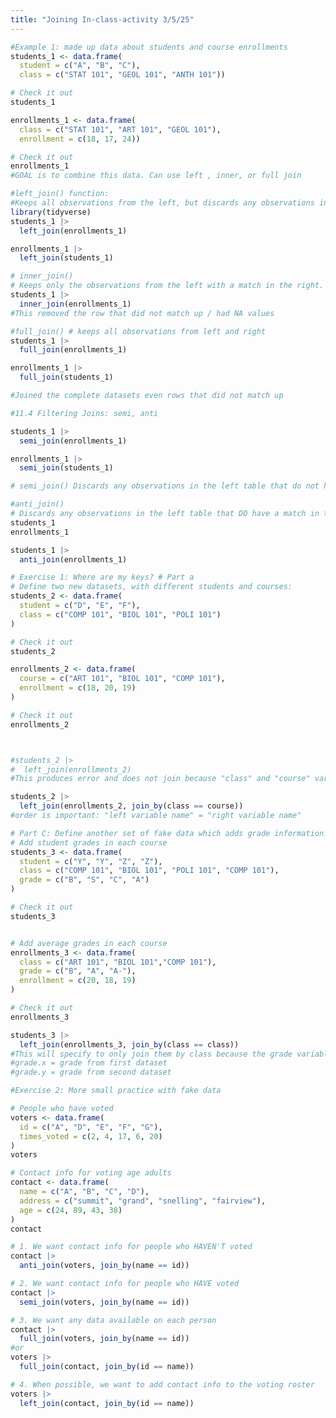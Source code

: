 ```yaml
---
title: "Joining In-class-activity 3/5/25"
---
```


```r
#Example 1: made up data about students and course enrollments
students_1 <- data.frame(
  student = c("A", "B", "C"),
  class = c("STAT 101", "GEOL 101", "ANTH 101"))

# Check it out
students_1

enrollments_1 <- data.frame(
  class = c("STAT 101", "ART 101", "GEOL 101"),
  enrollment = c(18, 17, 24))

# Check it out
enrollments_1
#GOAL is to combine this data. Can use left , inner, or full join
```

```r
#left_join() function: 
#Keeps all observations from the left, but discards any observations in the right that do not have a match in the left.1
library(tidyverse)
students_1 |> 
  left_join(enrollments_1)

enrollments_1 |>
  left_join(students_1)
```

```r
# inner_join()
# Keeps only the observations from the left with a match in the right.
students_1 |> 
  inner_join(enrollments_1)
#This removed the row that did not match up / had NA values

```
```r
#full_join() # keeps all observations from left and right
students_1 |> 
  full_join(enrollments_1)

enrollments_1 |>
  full_join(students_1)

#Joined the complete datasets even rows that did not match up
```

```r
#11.4 Filtering Joins: semi, anti 

students_1 |> 
  semi_join(enrollments_1)

enrollments_1 |>
  semi_join(students_1)

# semi_join() Discards any observations in the left table that do not have a match in the right table. If there are multiple matches of right cases to a left case, it keeps just one copy of the left case.

```
```r
#anti_join()
# Discards any observations in the left table that DO have a match in the right table.
students_1
enrollments_1

students_1 |> 
  anti_join(enrollments_1)
```

```r
# Exercise 1: Where are my keys? # Part a
# Define two new datasets, with different students and courses:
students_2 <- data.frame(
  student = c("D", "E", "F"),
  class = c("COMP 101", "BIOL 101", "POLI 101")
)

# Check it out
students_2

enrollments_2 <- data.frame(
  course = c("ART 101", "BIOL 101", "COMP 101"),
  enrollment = c(18, 20, 19)
)

# Check it out
enrollments_2



#students_2 |> 
#  left_join(enrollments_2)
#This produces error and does not join because "class" and "course" varibles from datasets are named differently. Fix by:

students_2 |> 
  left_join(enrollments_2, join_by(class == course))
#order is important: "left variable name" = "right variable name"

```
```r
# Part C: Define another set of fake data which adds grade information:
# Add student grades in each course
students_3 <- data.frame(
  student = c("Y", "Y", "Z", "Z"),
  class = c("COMP 101", "BIOL 101", "POLI 101", "COMP 101"),
  grade = c("B", "S", "C", "A")
)

# Check it out
students_3


# Add average grades in each course
enrollments_3 <- data.frame(
  class = c("ART 101", "BIOL 101","COMP 101"),
  grade = c("B", "A", "A-"),
  enrollment = c(20, 18, 19)
)

# Check it out
enrollments_3

students_3 |> 
  left_join(enrollments_3, join_by(class == class))
#This will specify to only join them by class because the grade variable in each measures to different things. However adds both to joined dataset
#grade.x = grade from first dataset
#grade.y = grade from second dataset

```

```r
#Exercise 2: More small practice with fake data

# People who have voted
voters <- data.frame(
  id = c("A", "D", "E", "F", "G"),
  times_voted = c(2, 4, 17, 6, 20)
)
voters

# Contact info for voting age adults
contact <- data.frame(
  name = c("A", "B", "C", "D"),
  address = c("summit", "grand", "snelling", "fairview"),
  age = c(24, 89, 43, 38)
)
contact

# 1. We want contact info for people who HAVEN'T voted
contact |>
  anti_join(voters, join_by(name == id))

# 2. We want contact info for people who HAVE voted
contact |>
  semi_join(voters, join_by(name == id))

# 3. We want any data available on each person
contact |> 
  full_join(voters, join_by(name == id))
#or
voters |> 
  full_join(contact, join_by(id == name))

# 4. When possible, we want to add contact info to the voting roster
voters |> 
  left_join(contact, join_by(id == name))

```
